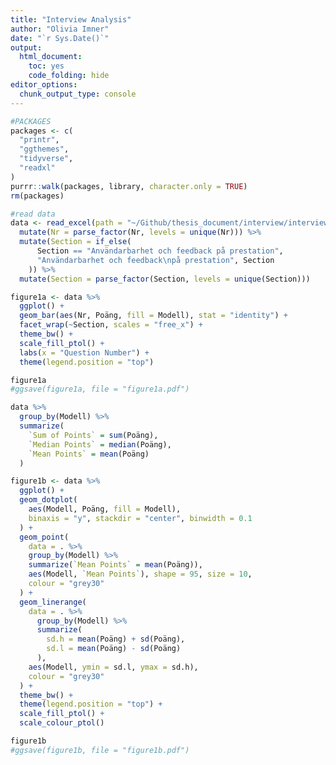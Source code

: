 ```yaml
---
title: "Interview Analysis"
author: "Olivia Imner"
date: "`r Sys.Date()`"
output:
  html_document:
    toc: yes
    code_folding: hide
editor_options: 
  chunk_output_type: console
---
```


```r
#PACKAGES
packages <- c(
  "printr",
  "ggthemes",
  "tidyverse",
  "readxl"
)
purrr::walk(packages, library, character.only = TRUE)
rm(packages)
```

```r
#read data
data <- read_excel(path = "~/Github/thesis_document/interview/interviewScores.xlsx") %>%
  mutate(Nr = parse_factor(Nr, levels = unique(Nr))) %>%
  mutate(Section = if_else(
      Section == "Användarbarhet och feedback på prestation", 
      "Användarbarhet och feedback\npå prestation", Section
    )) %>%
  mutate(Section = parse_factor(Section, levels = unique(Section)))
```

```r
figure1a <- data %>%
  ggplot() +
  geom_bar(aes(Nr, Poäng, fill = Modell), stat = "identity") +
  facet_wrap(~Section, scales = "free_x") +
  theme_bw() +
  scale_fill_ptol() +
  labs(x = "Question Number") +
  theme(legend.position = "top")

figure1a
#ggsave(figure1a, file = "figure1a.pdf")
```

```r
data %>% 
  group_by(Modell) %>% 
  summarize(
    `Sum of Points` = sum(Poäng),
    `Median Points` = median(Poäng),
    `Mean Points` = mean(Poäng)
  )
```

```r
figure1b <- data %>%
  ggplot() +
  geom_dotplot(
    aes(Modell, Poäng, fill = Modell), 
    binaxis = "y", stackdir = "center", binwidth = 0.1
  ) +
  geom_point(
    data = . %>% 
    group_by(Modell) %>% 
    summarize(`Mean Points` = mean(Poäng)),
    aes(Modell, `Mean Points`), shape = 95, size = 10,
    colour = "grey30"
  ) +
  geom_linerange(
    data = . %>%
      group_by(Modell) %>%
      summarize(
        sd.h = mean(Poäng) + sd(Poäng), 
        sd.l = mean(Poäng) - sd(Poäng)
      ),
    aes(Modell, ymin = sd.l, ymax = sd.h),
    colour = "grey30"
  ) +
  theme_bw() +
  theme(legend.position = "top") +
  scale_fill_ptol() +
  scale_colour_ptol()

figure1b
#ggsave(figure1b, file = "figure1b.pdf")
```

